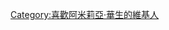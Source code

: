 {{Userbox-2
  |border-c = #C48F00
  |border-s = 2
  |id1-c     = #FFFFFF
  |id1-s     = 11
  |id1-fc    = #C48F00
  |id2-c     = #FFFFFF
  |id2-s     = 11
  |id2-fc    = #C48F00
  |info-c   = #FFF8B1
  |info-s   = 10
  |info-fc  = #C48F00
  |id1       = Watson<br />Amelia
  |id2       = 🔍🔎
  |info     =這個用戶[[阿米莉亞·華生|<span style="color: #C48F00;">想當Ame的Teammate</span>]]
  |nocat    = {{{nocat|}}}
}}<includeonly>[[Category:喜歡阿米莉亞·華生的維基人]]</includeonly>